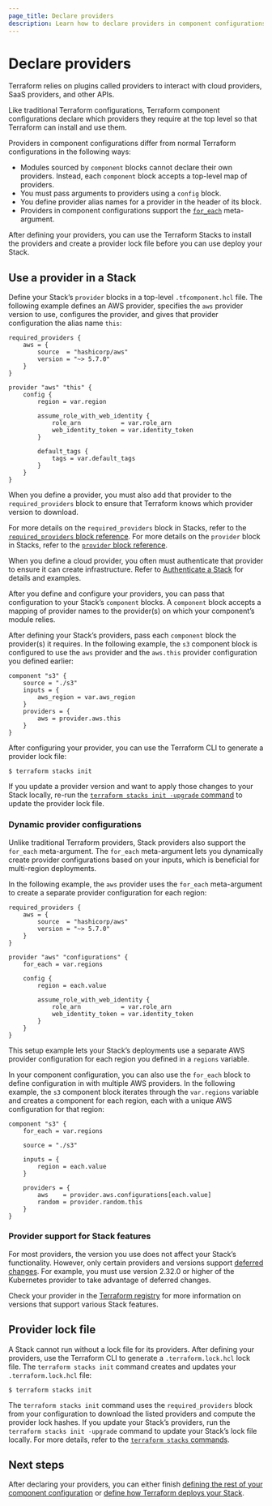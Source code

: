 ```yaml
---
page_title: Declare providers
description: Learn how to declare providers in component configurations.
---
```


# Declare providers

Terraform relies on plugins called providers to interact with cloud providers, SaaS providers, and other APIs.

Like traditional Terraform configurations, Terraform component configurations declare which providers they require at the top level so that Terraform can install and use them.

Providers in component configurations differ from normal Terraform configurations in the following ways:
- Modules sourced by `component` blocks cannot declare their own providers. Instead, each `component` block accepts a top-level map of providers.
- You must pass arguments to providers using a `config` block.
- You define provider alias names for a provider in the header of its block.
- Providers in component configurations support the [`for_each`](/terraform/language/block/stack/component_configuration/provider#for_each) meta-argument.

After defining your providers, you can use the Terraform Stacks  to install the providers and create a provider lock file before you can use deploy your Stack.

## Use a provider in a Stack

Define your Stack’s `provider` blocks in a top-level `.tfcomponent.hcl` file. The following example defines an AWS provider, specifies the `aws` provider version to use, configures the provider, and gives that provider configuration the alias name `this`:

<CodeBlockConfig filename="providers.tfcomponent.hcl">

```hcl
required_providers {
    aws = {
        source  = "hashicorp/aws"
        version = "~> 5.7.0"
    }
}

provider "aws" "this" {
    config {
        region = var.region

        assume_role_with_web_identity {
            role_arn           = var.role_arn
            web_identity_token = var.identity_token
        }

        default_tags {
            tags = var.default_tags
        }
    }
}
```

</CodeBlockConfig>

When you define a provider, you must also add that provider to the `required_providers` block to ensure that Terraform knows which provider version to download.

For more details on the `required_providers` block in Stacks, refer to the [`required_providers` block reference](/terraform/language/block/stack/component_configuration/required_providers). For more details on the `provider` block in Stacks, refer to the [`provider` block reference](/terraform/language/block/stack/component_configuration/provider).

When you define a cloud provider, you often must authenticate that provider to ensure it can create infrastructure. Refer to [Authenticate a Stack](/terraform/language/stacks/deploy/authenticate) for details and examples.

After you define and configure your providers, you can pass that configuration to your Stack’s `component` blocks. A `component` block accepts a mapping of provider names to the provider(s) on which your component’s module relies.

After defining your Stack’s providers, pass each `component` block the provider(s) it requires. In the following example, the `s3` component block is configured to use the `aws` provider and the `aws.this` provider configuration you defined earlier:

<CodeBlockConfig highlight="7" filename="components.tfcomponent.hcl">

```hcl
component "s3" {
    source = "./s3"
    inputs = {
        aws_region = var.aws_region
    }
    providers = {
        aws = provider.aws.this
    }
}
```

</CodeBlockConfig>

After configuring your provider, you can use the Terraform CLI to generate a provider lock file:

```shell-session
$ terraform stacks init
```

If you update a provider version and want to apply those changes to your Stack locally, re-run the [`terraform stacks init -upgrade` command](terraform/cli/commands/stacks/init) to update the provider lock file.

### Dynamic provider configurations

Unlike traditional Terraform providers, Stack providers also support the `for_each` meta-argument. The `for_each` meta-argument lets you dynamically create provider configurations based on your inputs, which is beneficial for multi-region deployments.

In the following example, the `aws` provider uses the `for_each` meta-argument to create a separate provider configuration for each region:

<CodeBlockConfig highlight="9,12" filename="providers.tfcomponent.hcl">

```hcl
required_providers {
    aws = {
        source  = "hashicorp/aws"
        version = "~> 5.7.0"
    }
}

provider "aws" "configurations" {
    for_each = var.regions

    config {
        region = each.value

        assume_role_with_web_identity {
            role_arn           = var.role_arn
            web_identity_token = var.identity_token
        }
    }
}
```

</CodeBlockConfig>

This setup example lets your Stack’s deployments use a separate AWS provider configuration for each region you defined in a `regions` variable.

In your component configuration, you can also use the `for_each` block to define configuration in with multiple AWS providers. In the following example, the `s3` component block iterates through the `var.regions` variable and creates a component for each region, each with a unique AWS configuration for that region:

<CodeBlockConfig highlight="2,7,11" filename="components.tfcomponent.hcl">

```hcl
component "s3" {
    for_each = var.regions

    source = "./s3"

    inputs = {
        region = each.value
    }

    providers = {
        aws    = provider.aws.configurations[each.value]
        random = provider.random.this
    }
}
```

</CodeBlockConfig>


### Provider support for Stack features

For most providers, the version you use does not affect your Stack’s functionality. However, only certain providers and versions support [deferred changes](/terraform/cloud-docs/stacks/deploy/plans#deferred-changes). For example, you must use version 2.32.0 or higher of the Kubernetes provider to take advantage of deferred changes.

Check your provider in the [Terraform registry](https://registry.terraform.io/) for more information on versions that support various Stack features.

## Provider lock file

A Stack cannot run without a lock file for its providers. After defining your providers, use the Terraform CLI to generate a `.terraform.lock.hcl` lock file. The `terraform stacks init` command creates and updates your `.terraform.lock.hcl` file:

```shell-session
$ terraform stacks init
```

The `terraform stacks init` command uses the `required_providers` block from your configuration to download the listed providers and compute the provider lock hashes. If you update your Stack’s providers, run the `terraform stacks init -upgrade` command to update your Stack’s lock file locally. For more details, refer to the [`terraform stacks` commands](/terraform/cli/commands/stacks).

## Next steps

After declaring your providers, you can either finish [defining the rest of your component configuration](/terraform/language/stacks/component/config) or [define how Terraform deploys your Stack](/terraform/language/stacks/deploy/config).
